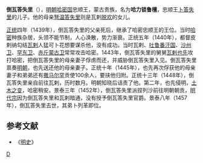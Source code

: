 '''倒瓦答失里'''（{{bd|？||1457年|catIdx=D}}），[[明朝|明朝]][[哈密国|哈密国]]忠顺王，蒙古贵族，名为'''哈力锁鲁檀'''，忠顺王[[卜答失里_(哈密国)|卜答失里]]的儿子。他的母亲[[弩温答失里|弩温答失里]]则是瓦剌[[脱欢|脱欢]]的女儿。

[[正统_(年号)|正统]]四年（1439年），倒瓦答失里的父亲死后，继承了哈密忠顺王的王位。当时[[哈密国|哈密]]种族杂居，头领不能节制，人心涣散，势力渐衰。正统五年（1440年），都督皮剌纳勾结[[瓦剌|瓦剌]]人猛可卜花想要谋杀他，没有成功。当时瓦剌、[[吐鲁番汗国|吐鲁番汗国]]、[[沙州卫|沙州卫]]、[[罕东卫|罕东卫]]、[[赤斤蒙古卫|赤斤蒙古卫]]常常攻击哈密。1443年，倒瓦答失里的舅舅[[瓦剌|瓦剌]][[也先|也先]]攻打哈密，把倒瓦答失里的母亲妻子俘虏而还，并威胁倒瓦答失里入见。倒瓦答失里禀奏[[明朝|明朝]]，也先送还他的母亲妻子。正统十年（1445年），也先再次俘获他的母亲妻子和弟弟还有[[撒马尔罕|撒马尔罕]]贡使100余人，要挟他归附。正统十三年（1448年），倒瓦答失里亲自前往瓦剌，历时数月。明朝知晓后诘责了他。第二年，也先侵明，[[土木之变|土木之变]]，哈密稍安。景泰三年（1452年），倒瓦答失里派捏列沙前往明朝朝贡，[[明代宗|明代宗]]因为倒瓦答失里和瓦剌暗通，没有授予倒瓦答失里官爵。景泰八年（1457年），倒瓦答失里去世，其弟卜列革即位。


== 参考文献 ==
*《[[明史|明史]]》

{{Leader|父[[卜答失里_(哈密国)|卜答失里]]|'''[[哈密国|哈密国]]国王'''<br />1439年-1457年|弟[[卜列革|卜列革]]}}

[[Category:忠顺王|D]]